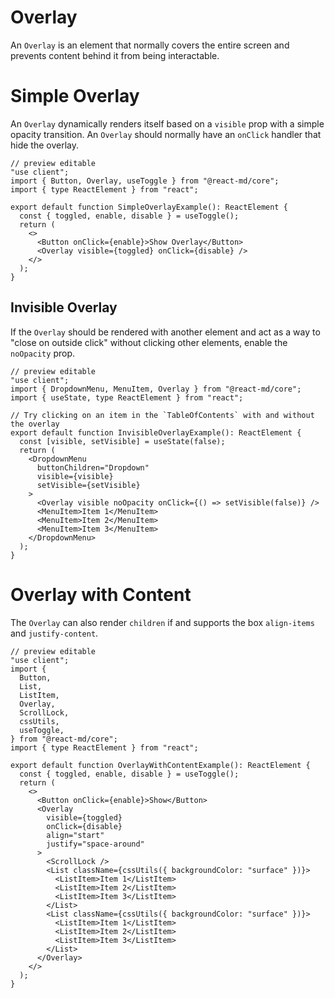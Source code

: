 # Overlay

An `Overlay` is an element that normally covers the entire screen and prevents
content behind it from being interactable.

# Simple Overlay

An `Overlay` dynamically renders itself based on a `visible` prop with a simple
opacity transition. An `Overlay` should normally have an `onClick` handler that
hide the overlay.

```tsx
// preview editable
"use client";
import { Button, Overlay, useToggle } from "@react-md/core";
import { type ReactElement } from "react";

export default function SimpleOverlayExample(): ReactElement {
  const { toggled, enable, disable } = useToggle();
  return (
    <>
      <Button onClick={enable}>Show Overlay</Button>
      <Overlay visible={toggled} onClick={disable} />
    </>
  );
}
```

## Invisible Overlay

If the `Overlay` should be rendered with another element and act as a way to
"close on outside click" without clicking other elements, enable the `noOpacity`
prop.

```tsx
// preview editable
"use client";
import { DropdownMenu, MenuItem, Overlay } from "@react-md/core";
import { useState, type ReactElement } from "react";

// Try clicking on an item in the `TableOfContents` with and without the overlay
export default function InvisibleOverlayExample(): ReactElement {
  const [visible, setVisible] = useState(false);
  return (
    <DropdownMenu
      buttonChildren="Dropdown"
      visible={visible}
      setVisible={setVisible}
    >
      <Overlay visible noOpacity onClick={() => setVisible(false)} />
      <MenuItem>Item 1</MenuItem>
      <MenuItem>Item 2</MenuItem>
      <MenuItem>Item 3</MenuItem>
    </DropdownMenu>
  );
}
```

# Overlay with Content

The `Overlay` can also render `children` if and supports the box `align-items`
and `justify-content`.

```tsx
// preview editable
"use client";
import {
  Button,
  List,
  ListItem,
  Overlay,
  ScrollLock,
  cssUtils,
  useToggle,
} from "@react-md/core";
import { type ReactElement } from "react";

export default function OverlayWithContentExample(): ReactElement {
  const { toggled, enable, disable } = useToggle();
  return (
    <>
      <Button onClick={enable}>Show</Button>
      <Overlay
        visible={toggled}
        onClick={disable}
        align="start"
        justify="space-around"
      >
        <ScrollLock />
        <List className={cssUtils({ backgroundColor: "surface" })}>
          <ListItem>Item 1</ListItem>
          <ListItem>Item 2</ListItem>
          <ListItem>Item 3</ListItem>
        </List>
        <List className={cssUtils({ backgroundColor: "surface" })}>
          <ListItem>Item 1</ListItem>
          <ListItem>Item 2</ListItem>
          <ListItem>Item 3</ListItem>
        </List>
      </Overlay>
    </>
  );
}
```
